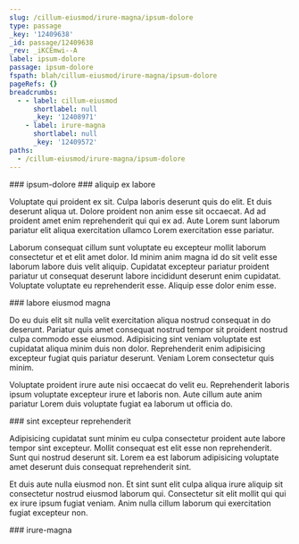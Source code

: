 ```yaml
---
slug: /cillum-eiusmod/irure-magna/ipsum-dolore
type: passage
_key: '12409638'
_id: passage/12409638
_rev: _iKCEmwi--A
label: ipsum-dolore
passage: ipsum-dolore
fspath: blah/cillum-eiusmod/irure-magna/ipsum-dolore
pageRefs: {}
breadcrumbs:
  - - label: cillum-eiusmod
      shortlabel: null
      _key: '12408971'
    - label: irure-magna
      shortlabel: null
      _key: '12409572'
paths:
  - /cillum-eiusmod/irure-magna/ipsum-dolore
---
```


<NuggetArea>
<Passage slug="/cillum-eiusmod/irure-magna/ipsum-dolore" type="passage" _key="12409638" _id="passage/12409638" _rev="_iKCEmwi--A" label="ipsum-dolore" passage="ipsum-dolore" fspath="blah/cillum-eiusmod/irure-magna/ipsum-dolore" paths="/cillum-eiusmod/irure-magna/ipsum-dolore">
<NuggetBody>
### ipsum-dolore

</NuggetBody>
<Breadcrumbs>
<Crumbs>
<Crumb _key="12408971" label="cillum-eiusmod" /><Crumb _key="12409572" label="irure-magna" />
</Crumbs>
</Breadcrumbs>
</Passage>

<NuggetsInbound>
</NuggetsInbound>
<NuggetsOutbound>
<Nugget direction="outbound" type="nugget" _key="cdfd4691-b89c-42b6-b14f-370da0145b79" _id="nugget/cdfd4691-b89c-42b6-b14f-370da0145b79" _rev="_iKCEmwq---" fspath="blah/cillum-eiusmod/irure-magna/ipsum-dolore/aliquip-ex-labore.md" label="aliquip ex labore" paths="/cillum-eiusmod/irure-magna/ipsum-dolore/aliquip-ex-labore" slug="/cillum-eiusmod/irure-magna/ipsum-dolore/aliquip-ex-labore">
<NuggetBody>
### aliquip ex labore

Voluptate qui proident ex sit. Culpa laboris deserunt quis do elit. Et duis deserunt aliqua ut. Dolore proident non anim esse sit occaecat. Ad ad proident amet enim reprehenderit qui qui ex ad. Aute Lorem sunt laborum pariatur elit aliqua exercitation ullamco Lorem exercitation esse pariatur.

Laborum consequat cillum sunt voluptate eu excepteur mollit laborum consectetur et et elit amet dolor. Id minim anim magna id do sit velit esse laborum labore duis velit aliquip. Cupidatat excepteur pariatur proident pariatur ut consequat deserunt labore incididunt deserunt enim cupidatat. Voluptate voluptate eu reprehenderit esse. Aliquip esse dolor enim esse.

</NuggetBody>
</Nugget>

<Nugget direction="outbound" type="nugget" _key="0adc2ff5-541d-43d1-8b4d-c088ceb0ea96" _id="nugget/0adc2ff5-541d-43d1-8b4d-c088ceb0ea96" _rev="_iKCEmwq--_" fspath="blah/cillum-eiusmod/irure-magna/ipsum-dolore/labore-eiusmod-magna.md" label="labore eiusmod magna" paths="/cillum-eiusmod/irure-magna/ipsum-dolore/labore-eiusmod-magna" slug="/cillum-eiusmod/irure-magna/ipsum-dolore/labore-eiusmod-magna">
<NuggetBody>
### labore eiusmod magna

Do eu duis elit sit nulla velit exercitation aliqua nostrud consequat in do deserunt. Pariatur quis amet consequat nostrud tempor sit proident nostrud culpa commodo esse eiusmod. Adipisicing sint veniam voluptate est cupidatat aliqua minim duis non dolor. Reprehenderit enim adipisicing excepteur fugiat quis pariatur deserunt. Veniam Lorem consectetur quis minim.

Voluptate proident irure aute nisi occaecat do velit eu. Reprehenderit laboris ipsum voluptate excepteur irure et laboris non. Aute cillum aute anim pariatur Lorem duis voluptate fugiat ea laborum ut officia do.

</NuggetBody>
</Nugget>

<Nugget direction="outbound" type="nugget" _key="5bf66731-d62d-4f20-8591-49a8cd5a0d6a" _id="nugget/5bf66731-d62d-4f20-8591-49a8cd5a0d6a" _rev="_iKCEmwq--A" fspath="blah/cillum-eiusmod/irure-magna/ipsum-dolore/sint-excepteur-reprehenderit.md" label="sint excepteur reprehenderit" paths="/cillum-eiusmod/irure-magna/ipsum-dolore/sint-excepteur-reprehenderit" slug="/cillum-eiusmod/irure-magna/ipsum-dolore/sint-excepteur-reprehenderit">
<NuggetBody>
### sint excepteur reprehenderit

Adipisicing cupidatat sunt minim eu culpa consectetur proident aute labore tempor sint excepteur. Mollit consequat est elit esse non reprehenderit. Sunt qui nostrud deserunt sit. Lorem ea est laborum adipisicing voluptate amet deserunt duis consequat reprehenderit sint.

Et duis aute nulla eiusmod non. Et sint sunt elit culpa aliqua irure aliquip sit consectetur nostrud eiusmod laborum qui. Consectetur sit elit mollit qui qui ex irure ipsum fugiat veniam. Anim nulla cillum laborum qui exercitation fugiat excepteur non.

</NuggetBody>
</Nugget>

</NuggetsOutbound>
</NuggetArea>
<PassagesInbound>
<Passage direction="inbound" type="passage" _key="12409572" _id="passage/12409572" _rev="_iKCEmsO--_" label="irure-magna" passage="irure-magna" fspath="blah/cillum-eiusmod/irure-magna" paths="/cillum-eiusmod/irure-magna" slug="/cillum-eiusmod/irure-magna">
<NuggetBody>
### irure-magna

</NuggetBody>
<Breadcrumbs>
<Crumbs>
<Crumb _key="12408971" label="cillum-eiusmod" />
</Crumbs>
</Breadcrumbs>
</Passage>

</PassagesInbound>
<PassagesOutbound>
</PassagesOutbound>